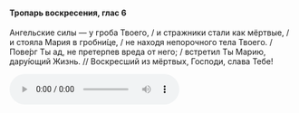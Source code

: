 #### Тропарь воскресения, глас 6

Ангельские силы — у гроба Твоего, / и стражники стали как мёртвые, / и стояла Мария в гробни́це, / не находя непорочного тела Твоего. / Пове́рг Ты ад, не претерпев вреда от него; / встретил Ты Марию, дару́ющий Жизнь. // Воскресший из мёртвых, Господи, слава Тебе!

<audio controls>
    <source
        src="https://psmb-neos-resources.hb.bizmrg.com/target/psmb/d2020d591838688144acc8b26f18bc70f341c100/glass6.mp3"
        type="audio/mpeg"
    />
</audio>
